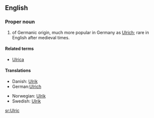 ==English==

===Proper noun===
{{en-proper noun}}

# {{given name|male}} of Germanic origin, much more popular in Germany as [[Ulrich]]; rare in English after medieval times.

====Related terms====
*[[Ulrica]]

====Translations====
{{top}}
*Danish: [[Ulrik]]
*German:[[Ulrich]]
{{mid}}
*Norwegian: [[Ulrik]]
*Swedish: [[Ulrik]]
{{bottom}}

[[sr:Ulric]]